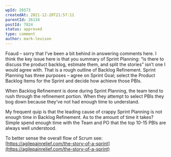 ```yaml
---
wpId: 26573
createdAt: 2021-12-20T21:57:11
parentId: 26134
postId: 7824
status: approved
type: comment
author: mark-levison
---
```


Foaud – sorry that I’ve been a bit behind in answering comments here. I think the key issue here is that you summary of Sprint Planning: “is there to discuss the product backlog, estimate them, and split the stories” isn’t one I would agree with. That is a rough outline of Backlog Refinement. Sprint Planning has three purposes – agree on Sprint Goal; select the Product Backlog Items for the Sprint and decide how achieve those PBIs.

When Backlog Refinement is done during Sprint Planning, the team tend to rush through the refinement portion. When they attempt to select PBIs they bog down because they’ve not had enough time to understand.

My frequent quip is that the leading cause of crappy Sprint Planning is not enough time in Backlog Refinement. As to the amount of time it takes? Simple spend enough time with the Team and PO that the top 10-15 PBIs are always well understood.

To better sense the overall flow of Scrum see: [https://agilepainrelief.com/the-story-of-a-sprint](https://agilepainrelief.com/the-story-of-a-sprint)